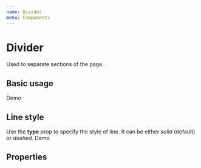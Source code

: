 ```yaml
---
name: Divider
menu: Components
---
```



# Divider

Used to separate sections of the page.

## Basic usage
<Playground>
    <Divider>
        Demo
    </Divider>
</Playground>

## Line style
Use the **type** prop to specify the style of line. It can be either _solid_ (default) or _dashed_.
<Playground>
    <Divider type="dashed">
        Demo
    </Divider>
</Playground>

## Properties
<PropsTable of={Divider} />